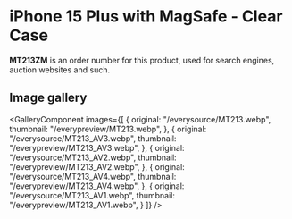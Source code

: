 
# iPhone 15 Plus  with MagSafe - Clear Case

<Callout type='info' emoji='👉🏻'>**MT213ZM** is an order number for this product, used for search engines, auction websites and such.</Callout>

## Image gallery

<GalleryComponent
    images={[
      {
        original: "/everysource/MT213.webp",
        thumbnail: "/everypreview/MT213.webp",
      },
      {
        original: "/everysource/MT213_AV3.webp",
        thumbnail: "/everypreview/MT213_AV3.webp",
      },
      {
        original: "/everysource/MT213_AV2.webp",
        thumbnail: "/everypreview/MT213_AV2.webp",
      },
      {
        original: "/everysource/MT213_AV4.webp",
        thumbnail: "/everypreview/MT213_AV4.webp",
      },
      {
        original: "/everysource/MT213_AV1.webp",
        thumbnail: "/everypreview/MT213_AV1.webp",
      }
    ]}
  />
